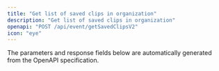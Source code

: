 ```yaml
---
title: "Get list of saved clips in organization"
description: "Get list of saved clips in organization"
openapi: "POST /api/event/getSavedClipsV2"
icon: "eye"
---
```


<Note>
The parameters and response fields below are automatically generated from the OpenAPI specification.
</Note>
